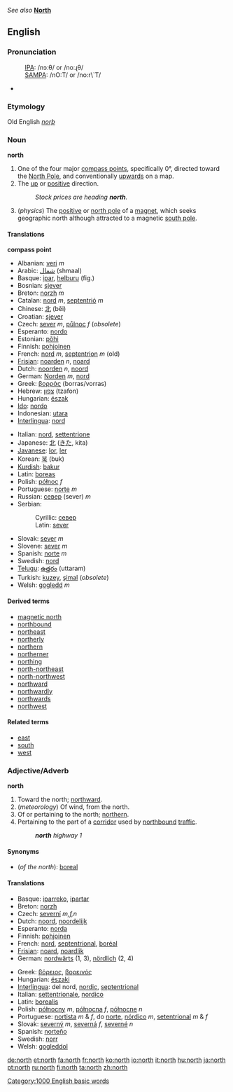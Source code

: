 ''See also'' '''[[North]]'''

==English==

===Pronunciation===
:[[International Phonetic Alphabet|IPA]]: /nɔːθ/ or /noːɻθ/
:[[SAMPA]]: /nO:T/ or /no:r\`T/
*{{audio|en-us-north.ogg|Audio (US)}}

===Etymology===
Old English ''[[norþ]]''

===Noun===
'''north'''

# One of the four major [[compass point]]s, specifically 0°, directed toward the [[North Pole]], and conventionally [[upwards]] on a map.
# The [[up]] or [[positive]] direction.
#:''Stock prices are heading '''north'''.''
# (''physics'') The [[positive]] or [[north pole]] of a [[magnet]], which seeks geographic north although attracted to a magnetic [[south pole]].

====Translations====

'''compass point'''
{{top}}
*Albanian: [[veri]] ''m''
*Arabic: [[شمال]] (shmaal)
*Basque: [[ipar]], [[helburu]] (fig.)
*Bosnian: [[sjever#Bosnian|sjever]] {{m}}
*Breton: [[norzh]] ''m''
*Catalan: [[nord]] ''m'', [[septentrió]] ''m''
*Chinese: [[北]] (běi)
*Croatian: [[sjever]]
*Czech: [[sever#Czech|sever]] ''m'', [[půlnoc]] ''f'' (''obsolete'')
*Esperanto: [[nordo]]
*Estonian: [[põhi]]
*Finnish: [[pohjoinen]]
*French: [[nord]] ''m'', [[septentrion]] ''m'' (old)
*[[Frisian]]: [[noarden]] ''n'', [[noard]]
*Dutch: [[noorden]] ''n'', [[noord]]
*German: [[Norden]] ''m'', [[nord]]
*Greek: [[βορράς]] (borras/vorras)
*Hebrew: [[צפון]] (tzafon)
*Hungarian: [[észak]]
*[[Ido]]: [[nordo]]
*Indonesian: [[utara]]
*[[Interlingua]]: [[nord]]
{{mid}}
*Italian: [[nord]], [[settentrione]]
*Japanese: [[北]] ([[きた]], kita)
*[[Javanese]]: [[lor]], [[ler]]
*Korean: [[북]] (buk)
*[[Kurdish]]: [[bakur]]
*Latin: [[boreas]]
*Polish: [[północ]] ''f''
*Portuguese: [[norte]] ''m''
*Russian: [[север]] (sever) ''m''
*Serbian:
*:Cyrillic: [[север#Serbian|север]] {{m}}
*:Latin: [[sever#Serbian|sever]] {{m}}
*Slovak: [[sever#Slovak|sever]] ''m''
*Slovene: [[sever]] ''m''
*Spanish: [[norte]] ''m''
*Swedish: [[nord]]
*[[Telugu]]: [[ఉత్తరం]] (uttaram)
*Turkish: [[kuzey]], [[şimal]] (''obsolete'')
*Welsh: [[gogledd]] ''m''
{{bottom}}

====Derived terms====
*[[magnetic north]]
*[[northbound]]
*[[northeast]]
*[[northerly]]
*[[northern]]
*[[northerner]]
*[[northing]]
*[[north-northeast]]
*[[north-northwest]]
*[[northward]]
*[[northwardly]]
*[[northwards]]
*[[northwest]]

====Related terms====
*[[east]]
*[[south]]
*[[west]]

===Adjective/Adverb===
'''north'''

# Toward the north; [[northward]].
# (''meteorology'') Of wind, from the north.
# Of or pertaining to the north; [[northern]].
# Pertaining to the part of a [[corridor]] used by [[northbound]] [[traffic]].
#:'''''north''' highway 1''

====Synonyms====
*(''of the north''): [[boreal]]

====Translations====
{{top}}
*Basque: [[iparreko]], [[ipartar]]
*Breton: [[norzh]]
*Czech: [[severní]] ''m,f,n''
*Dutch: [[noord]], [[noordelijk]]
*Esperanto: [[norda]]
*Finnish: [[pohjoinen]]
*French: [[nord]], [[septentrional]], [[boréal]]
*[[Frisian]]: [[noard]], [[noardlik]]
*German: [[nordwärts]] (1, 3), [[nördlich]] (2, 4)
{{mid}}
*Greek: [[βόρειος]], [[βορεινός]]
*Hungarian: [[északi]]
*[[Interlingua]]: del nord, [[nordic]], [[septentrional]]
*Italian: [[settentrionale]], [[nordico]]
*Latin: [[borealis]]
*Polish: [[północny]] ''m'', [[północna]] ''f'', [[północne]] ''n''
*Portuguese: [[nortista]] ''m'' & ''f'', do [[norte]], [[nórdico]] ''m'', [[setentrional]] ''m'' & ''f''
*Slovak: [[severný]] ''m'', [[severná]] ''f'', [[severné]] ''n''
*Spanish: [[norteño]]
*Swedish: [[norr]]
*Welsh: [[gogleddol]]
{{bottom}}

[[Category:1000 English basic words]]

[[de:north]]
[[et:north]]
[[fa:north]]
[[fr:north]]
[[ko:north]]
[[io:north]]
[[it:north]]
[[hu:north]]
[[ja:north]]
[[pt:north]]
[[ru:north]]
[[fi:north]]
[[ta:north]]
[[zh:north]]
